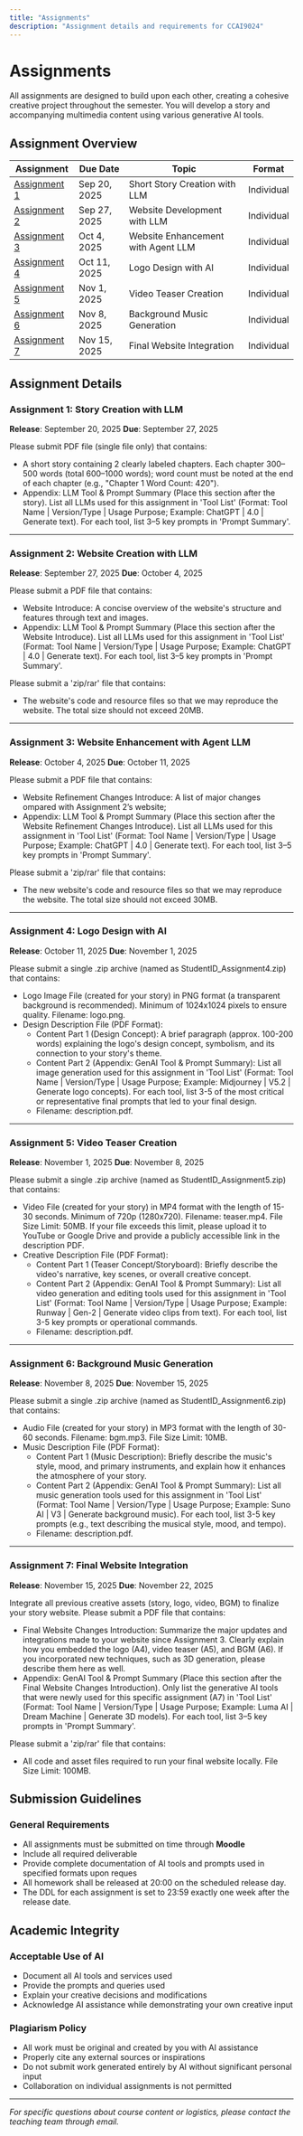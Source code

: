 ```yaml
---
title: "Assignments"
description: "Assignment details and requirements for CCAI9024"
---
```


# Assignments

All assignments are designed to build upon each other, creating a cohesive creative project throughout the semester. You will develop a story and accompanying multimedia content using various generative AI tools. 

## Assignment Overview

| Assignment | Due Date | Topic | Format |
|------------|----------|-------|--------|
| [Assignment 1](#assignment-1-story-creation-with-llm) | Sep 20, 2025 | Short Story Creation with LLM | Individual |
| [Assignment 2](#assignment-2-website-creation-with-llm) | Sep 27, 2025 | Website Development with LLM | Individual |
| [Assignment 3](#assignment-3-website-enhancement-with-agent-llm) | Oct 4, 2025 | Website Enhancement with Agent LLM | Individual |
| [Assignment 4](#assignment-4-logo-design-with-ai) | Oct 11, 2025 | Logo Design with AI | Individual |
| [Assignment 5](#assignment-5-video-teaser-creation) | Nov 1, 2025 | Video Teaser Creation | Individual|
| [Assignment 6](#assignment-6-background-music-generation) | Nov 8, 2025 | Background Music Generation | Individual |
| [Assignment 7](#assignment-7-final-website-integration) | Nov 15, 2025 | Final Website Integration | Individual |

## Assignment Details

### Assignment 1: Story Creation with LLM
**Release**: September 20, 2025
**Due**: September 27, 2025

Please submit PDF file (single file only) that contains:
- A short story containing 2 clearly labeled chapters. Each chapter 300–500 words (total 600–1000 words); word count must be noted at the end of each chapter (e.g., "Chapter 1 Word Count: 420").
- Appendix: LLM Tool & Prompt Summary (Place this section after the story). List all LLMs used for this assignment in 'Tool List' (Format: Tool Name | Version/Type | Usage Purpose; Example: ChatGPT | 4.0 | Generate text). For each tool, list 3–5 key prompts in 'Prompt Summary'. 

---

### Assignment 2: Website Creation with LLM
**Release**: September 27, 2025
**Due**: October 4, 2025

Please submit a PDF file that contains:
- Website Introduce: A concise overview of the website's structure and features through text and images.
- Appendix: LLM Tool & Prompt Summary (Place this section after the Website Introduce). List all LLMs used for this assignment in 'Tool List' (Format: Tool Name | Version/Type | Usage Purpose; Example: ChatGPT | 4.0 | Generate text). For each tool, list 3–5 key prompts in 'Prompt Summary'. 

Please submit a 'zip/rar' file that contains:
- The website's code and resource files so that we may reproduce the website. The total size should not exceed 20MB.

---

### Assignment 3: Website Enhancement with Agent LLM
**Release**: October 4, 2025
**Due**: October 11, 2025

Please submit a PDF file that contains:
- Website Refinement Changes Introduce: A list of major changes ompared with Assignment 2’s website;   
- Appendix: LLM Tool & Prompt Summary (Place this section after the Website Refinement Changes Introduce). List all LLMs used for this assignment in 'Tool List' (Format: Tool Name | Version/Type | Usage Purpose; Example: ChatGPT | 4.0 | Generate text). For each tool, list 3–5 key prompts in 'Prompt Summary'. 

Please submit a 'zip/rar' file that contains:
- The new website's code and resource files so that we may reproduce the website. The total size should not exceed 30MB.

---

### Assignment 4: Logo Design with AI
**Release**: October 11, 2025
**Due**: November 1, 2025

Please submit a single .zip archive (named as StudentID_Assignment4.zip) that contains:
- Logo Image File (created for your story) in PNG format (a transparent background is recommended). Minimum of 1024x1024 pixels to ensure quality. Filename: logo.png.
- Design Description File (PDF Format):
  - Content Part 1 (Design Concept): A brief paragraph (approx. 100-200 words) explaining the logo's design concept, symbolism, and its connection to your story's theme.
  - Content Part 2 (Appendix: GenAI Tool & Prompt Summary): List all image generation used for this assignment in 'Tool List' (Format: Tool Name | Version/Type | Usage Purpose; Example: Midjourney | V5.2 | Generate logo concepts). For each tool, list 3-5 of the most critical or representative final prompts that led to your final design.
  - Filename: description.pdf.

---

### Assignment 5: Video Teaser Creation
**Release**: November 1, 2025
**Due**: November 8, 2025

Please submit a single .zip archive (named as StudentID_Assignment5.zip) that contains:
- Video File (created for your story) in MP4 format with the length of 15-30 seconds. Minimum of 720p (1280x720). Filename: teaser.mp4. File Size Limit: 50MB. If your file exceeds this limit, please upload it to YouTube or Google Drive and provide a publicly accessible link in the description PDF.
- Creative Description File (PDF Format):
  - Content Part 1 (Teaser Concept/Storyboard): Briefly describe the video's narrative, key scenes, or overall creative concept.
  - Content Part 2 (Appendix: GenAI Tool & Prompt Summary): List all video generation and editing tools used for this assignment in 'Tool List' (Format: Tool Name | Version/Type | Usage Purpose; Example: Runway | Gen-2 | Generate video clips from text). For each tool, list 3-5 key prompts or operational commands.
  - Filename: description.pdf.
---

### Assignment 6: Background Music Generation
**Release**: November 8, 2025
**Due**: November 15, 2025

Please submit a single .zip archive (named as StudentID_Assignment6.zip) that contains:
- Audio File (created for your story) in MP3 format with the length of 30-60 seconds. Filename: bgm.mp3. File Size Limit: 10MB.
- Music Description File (PDF Format):
  - Content Part 1 (Music Description): Briefly describe the music's style, mood, and primary instruments, and explain how it enhances the atmosphere of your story.
  - Content Part 2 (Appendix: GenAI Tool & Prompt Summary): List all music generation tools used for this assignment in 'Tool List' (Format: Tool Name | Version/Type | Usage Purpose; Example: Suno AI | V3 | Generate background music). For each tool, list 3-5 key prompts (e.g., text describing the musical style, mood, and tempo).
  - Filename: description.pdf.

---

### Assignment 7: Final Website Integration
**Release**: November 15, 2025
**Due**: November 22, 2025

Integrate all previous creative assets (story, logo, video, BGM) to finalize your story website. Please submit a PDF file that contains:
- Final Website Changes Introduction: Summarize the major updates and integrations made to your website since Assignment 3. Clearly explain how you embedded the logo (A4), video teaser (A5), and BGM (A6). If you incorporated new techniques, such as 3D generation, please describe them here as well.   
- Appendix: GenAI Tool & Prompt Summary (Place this section after the Final Website Changes Introduction). Only list the generative AI tools that were newly used for this specific assignment (A7) in 'Tool List' (Format: Tool Name | Version/Type | Usage Purpose; Example: Luma AI | Dream Machine | Generate 3D models). For each tool, list 3–5 key prompts in 'Prompt Summary'. 

Please submit a 'zip/rar' file that contains:
- All code and asset files required to run your final website locally. File Size Limit: 100MB.

## Submission Guidelines

### General Requirements
- All assignments must be submitted on time through **Moodle**
- Include all required deliverable
- Provide complete documentation of AI tools and prompts used in specified formats upon reques
- All homework shall be released at 20:00 on the scheduled release day.
- The DDL for each assignment is set to 23:59 exactly one week after the release date. 


## Academic Integrity

### Acceptable Use of AI
- Document all AI tools and services used
- Provide the prompts and queries used
- Explain your creative decisions and modifications
- Acknowledge AI assistance while demonstrating your own creative input

### Plagiarism Policy
- All work must be original and created by you with AI assistance
- Properly cite any external sources or inspirations
- Do not submit work generated entirely by AI without significant personal input
- Collaboration on individual assignments is not permitted

---

*For specific questions about course content or logistics, please contact the teaching team through email.*
